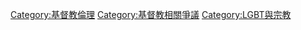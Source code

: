 {{Catmore|基督教与同性恋}}

[[Category:基督教倫理|Category:基督教倫理]]
[[Category:基督教相關爭議|Category:基督教相關爭議]]
[[Category:LGBT與宗教|Category:LGBT與宗教]]